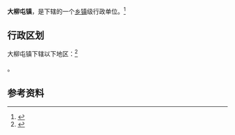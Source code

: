 {{中国乡级行政区|21/01/81/107/000}}

'''大柳屯镇'''，是{{PRC admin/fullname|21/01/81/107/000|3}}下辖的一个[[乡镇|乡镇]]级行政单位。<ref>{{PRC admin/ref sgc|{{PRC admin/parent|21/01/81/107/000}}}}</ref>

== 行政区划 ==

大柳屯镇下辖以下地区：<ref>{{PRC admin/ref sgc|21/01/81/107/000}}</ref>

{{PRC admin/children|21/01/81/107/000}}。

== 参考资料 ==

{{reflist}}

{{行政区划小作品}}
{{PRC admin/navcat|21/01/81/107/000}}